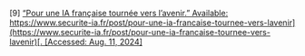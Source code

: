 \[9\]	[“Pour une IA française tournée vers l’avenir.” Available:](http://paperpile.com/b/Lj1YHA/E1ByA) [https://www.securite-ia.fr/post/pour-une-ia-francaise-tournee-vers-lavenir](https://www.securite-ia.fr/post/pour-une-ia-francaise-tournee-vers-lavenir)[. \[Accessed: Aug. 11, 2024\]](http://paperpile.com/b/Lj1YHA/E1ByA)